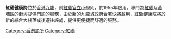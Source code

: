 {{Unreferenced|time=2018-11-08T03:14:36+00:00}}
'''紅磡健康院'''位於[[香港|香港]][[九龍|九龍]]，前[[紅磡官立小學|紅磡官立小學]]則，於1955年啟用。專門為[[紅磡|紅磡]]及[[黃埔_(香港)|黃埔]]區的街坊提供門診的服務，由於新的[[九龍城政府合署|九龍城政府合署]]快將啟用，紅磡健康院將於新的綜合大樓落成後遷往該處，提供更便捷而舒適的服務。

{{醫院小作品}}

[[Category:香港診所|Category:香港診所]]
[[Category:紅磡|Category:紅磡]]